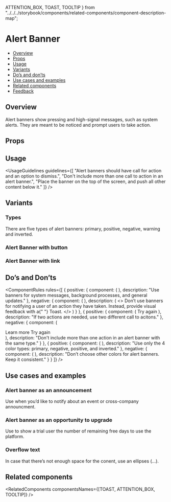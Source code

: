   ATTENTION_BOX,
  TOAST,
  TOOLTIP
} from "../../../storybook/components/related-components/component-description-map";

<Meta of={AlertBannerStories} />

# Alert Banner

- [Overview](#overview)
- [Props](#props)
- [Usage](#usage)
- [Variants](#variants)
- [Do’s and don’ts](#dos-and-donts)
- [Use cases and examples](#use-cases-and-examples)
- [Related components](#related-components)
- [Feedback](#feedback)

## Overview

Alert banners show pressing and high-signal messages, such as system alerts. They are meant to be noticed and prompt users to take action.

<Canvas of={AlertBannerStories.Overview} />

## Props

<PropsTable />

## Usage

<UsageGuidelines
  guidelines={[
    "Alert banners should have call for action and an option to dismiss.",
    "Don't include more than one call to action in an alert banner.",
    "Place the banner on the top of the screen, and push all other content below it."
  ]}
/>

<TipWhenToUse />

## Variants

### Types

There are five types of alert banners: primary, positive, negative, warning and inverted.

<Canvas of={AlertBannerStories.Types} />

### Alert Banner with button

<Canvas of={AlertBannerStories.AlertBannerWithButton} />

### Alert Banner with link

<Canvas of={AlertBannerStories.AlertBannerWithLink} />

## Do’s and Don’ts

<ComponentRules
  rules={[
    {
      positive: {
        component: (
          <AlertBanner className="monday-storybook-alert-banner_medium-container">
            <AlertBannerText text="Join us at Elevate!" />
            <AlertBannerLink text="RSVP now" href="https://monday.com" />
          </AlertBanner>
        ),
        description: "Use banners for system messages, background processes, and general updates."
      },
      negative: {
        component: (
          <AlertBanner className="monday-storybook-alert-banner_medium-container">
            <AlertBannerText text="We successfully archived 1 item" />
          </AlertBanner>
        ),
        description: (
          <>
            Don’t use banners for notifying a user of an action they have taken. Instead, provide visual feedback with a{" "}
            <StorybookLink page="Feedback/Toast">Toast.</StorybookLink>
          </>
        )
      }
    },
    {
      positive: {
        component: (
          <AlertBanner
            className="monday-storybook-alert-banner_medium-container"
            backgroundColor={AlertBanner.backgroundColors.NEGATIVE}
            iconFilled
          >
            <AlertBannerText text="No connection" />
            <AlertBannerLink text="Learn more" href="https://monday.com" />
            <AlertBannerButton>Try again</AlertBannerButton>
          </AlertBanner>
        ),
        description: "If two actions are needed, use two different call to acitons."
      },
      negative: {
        component: (
          <div className="monday-storybook-alert-banner_column-wrapper">
            <AlertBanner
              backgroundColor={AlertBanner.backgroundColors.NEGATIVE}
              className="monday-storybook-alert-banner_medium-container"
            >
              <AlertBannerText text="No connection" />
              <AlertBannerLink text="Learn more" href="https://monday.com" />
              <AlertBannerLink text="Try again" href="https://monday.com" />
            </AlertBanner>
            <AlertBanner
              backgroundColor={AlertBanner.backgroundColors.NEGATIVE}
              className="monday-storybook-alert-banner_medium-container"
            >
              <AlertBannerText text="No connection" />
              <AlertBannerButton>Learn more</AlertBannerButton>
              <AlertBannerButton>Try again</AlertBannerButton>
            </AlertBanner>
          </div>
        ),
        description: "Don't include more than one action in an alert banner with the same type."
      }
    },
    {
      positive: {
        component: (
          <AlertBanner
            backgroundColor={AlertBanner.backgroundColors.WARNING}
            className="monday-storybook-alert-banner_medium-container"
          >
            <AlertBannerText text="Join us at Elevate!" />
            <AlertBannerLink text="RSVP now" href="https://monday.com" />
          </AlertBanner>
        ),
        description: "Use only the 4 color types: primary, negative, positive, and inverted."
      },
      negative: {
        component: (
          <AlertBanner className="monday-storybook-alert-banner_medium-container monday-storybook-alert-banner_pink">
            <AlertBannerText text="Join us at Elevate!" />
            <AlertBannerLink text="RSVP now" href="https://monday.com" />
          </AlertBanner>
        ),
        description: "Don’t choose other colors for alert banners. Keep it consistent."
      }
    }
  ]}
/>

## Use cases and examples

### Alert banner as an announcement

Use when you’d like to notify about an event or cross-company announcment.

<Canvas of={AlertBannerStories.AlertBannerAsAnAnnouncement} />

### Alert banner as an opportunity to upgrade

Use to show a trial user the number of remaining free days to use the platform.

<Canvas of={AlertBannerStories.AlertBannerAsAnOpportunityToUpgrade} />

### Overflow text

In case that there’s not enough space for the conent, use an ellipses (...).

<Canvas of={AlertBannerStories.OverflowText} />

## Related components

<RelatedComponents componentsNames={[TOAST, ATTENTION_BOX, TOOLTIP]} />
